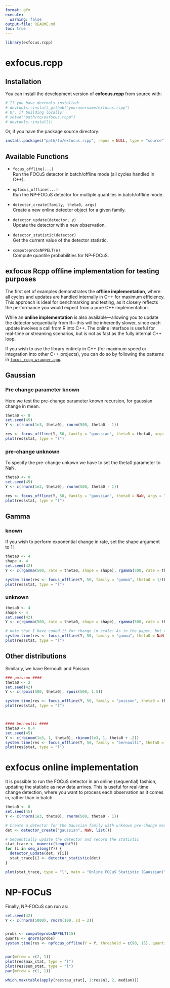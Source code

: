 ```yaml
---
format: gfm
execute:
  warning: false
output-file: README.md
toc: true
---
```


```r
library(exfocus.rcpp)
```


# exfocus.rcpp

## Installation

You can install the development version of **exfocus.rcpp** from source with:

```r
# If you have devtools installed:
# devtools::install_github("yourusername/exfocus.rcpp")
# Or, if building locally:
# setwd("path/to/exfocus.rcpp")
# devtools::install()
```

Or, if you have the package source directory:

```r
install.packages("path/to/exfocus.rcpp", repos = NULL, type = "source")
```

## Available Functions

- `focus_offline(...)`  
  Run the FOCuS detector in batch/offline mode (all cycles handled in C++).

- `npfocus_offline(...)`  
  Run the NP-FOCuS detector for multiple quantiles in batch/offline mode.

- `detector_create(family, theta0, args)`  
  Create a new online detector object for a given family.

- `detector_update(detector, y)`  
  Update the detector with a new observation.

- `detector_statistic(detector)`  
  Get the current value of the detector statistic.

- `computeprobsNPPELT(n)`  
  Compute quantile probabilities for NP-FOCuS.

## exfocus Rcpp offline implementation for testing purposes

The first set of examples demonstrates the **offline implementation**, where all cycles and updates are handled internally in C++ for maximum efficiency. This approach is ideal for benchmarking and testing, as it closely reflects the performance you would expect from a pure C++ implementation.

While an **online implementation** is also available—allowing you to update the detector sequentially from R—this will be inherently slower, since each update involves a call from R into C++. The online interface is useful for real-time or streaming scenarios, but is not as fast as the fully internal C++ loop.

If you wish to use the library entirely in C++ (for maximum speed or integration into other C++ projects), you can do so by following the patterns in [`focus_rcpp_wrapper.cpp`](src/focus_rcpp_wrapper.cpp).

## Gaussian

### Pre change parameter known

Here we test the pre-change parameter known recursion, for gaussian change in mean.

```r
theta0 <- 0
set.seed(45)
Y <- c(rnorm(1e3, theta0), rnorm(500, theta0 - 1))

res <- focus_offline(Y, 50, family = "gaussian", theta0 = theta0, args = list(), adp_max_check = F)
plot(res$stat, type = "l")
```

### pre-change unknown

To specify the pre-change unkown we have to set the theta0 parameter to NaN.

```r
theta0 <- 0
set.seed(45)
Y <- c(rnorm(1e3, theta0), rnorm(500, theta0 - 1))

res <- focus_offline(Y, 50, family = "gaussian", theta0 = NaN, args = list(), adp_max_check = F)
plot(res$stat, type = "l")
```

## Gamma

### known

If you wish to perform exponential change in rate, set the shape argument to 1!

```r
theta0 <- 4
shape <- 4
set.seed(42)
Y <- c(rgamma(500, rate = theta0, shape = shape), rgamma(500, rate = theta0 - 1, shape = shape))

system.time(res <- focus_offline(Y, 50, family = "gamma", theta0 = 1/theta0, args = list(shape = 4), adp_max_check = F))
plot(res$stat, type = "l")
```

### unknown

```r
theta0 <- 4
shape <- 4
set.seed(42)
Y <- c(rgamma(500, rate = theta0, shape = shape), rgamma(500, rate = theta0 - 1, shape = shape))

# note that I have coded it for change in scale! As in the paper, but this can be changed any time in the interface. 
system.time(res <- focus_offline(Y, 50, family = "gamma", theta0 = NaN, args = list(shape = 4), adp_max_check = F))
plot(res$stat, type = "l")
```

## Other distributions

Similarly, we have Bernoulli and Poisson.

```r

### poisson ####
theta0 <- 2
set.seed(42)
Y <- c(rpois(500, theta0), rpois(500, 1.5))

system.time(res <- focus_offline(Y, 50, family = "poisson", theta0 = theta0, args = list(shape = 4), adp_max_check = F))
plot(res$stat, type = "l")



#### bernoulli ####
theta0 <- 0.4
set.seed(45)
Y <- c(rbinom(1e3, 1, theta0), rbinom(1e3, 1, theta0 + .2))
system.time(res <- focus_offline(Y, 50, family = "bernoulli", theta0 = theta0, args = list(), adp_max_check = F))
plot(res$stat, type = "l")
```


# exfocus online implementation

It is possible to run the FOCuS detector in an online (sequential) fashion, updating the statistic as new data arrives. This is useful for real-time change detection, where you want to process each observation as it comes in, rather than in batch.

```r
theta0 <- 0
set.seed(45)
Y <- c(rnorm(1e3, theta0), rnorm(500, theta0 - 1))

# Create a detector for the Gaussian family with unknown pre-change mean
det <- detector_create("gaussian", NaN, list())

# Sequentially update the detector and record the statistic
stat_trace <- numeric(length(Y))
for (i in seq_along(Y)) {
  detector_update(det, Y[i])
  stat_trace[i] <- detector_statistic(det)
}

plot(stat_trace, type = "l", main = "Online FOCuS Statistic (Gaussian)", ylab = "Statistic", xlab = "Time")
```

# NP-FOCuS

Finally, NP-FOCuS can run as:

```r
set.seed(42)
Y <- c(rnorm(5000), rnorm(100, sd = 2))


probs <- computeprobsNPPELT(15)
quants <- qnorm(probs)
system.time(res <- npfocus_offline(Y = Y, threshold = c(90, 15), quantiles = quants))


par(mfrow = c(2, 1))
plot(res$max_stat, type = "l")
plot(res$sum_stat, type = "l")
par(mfrow = c(1, 1))

which.max(table(apply(res$tau_stat[, 1:res$n], 2, median)))
```


